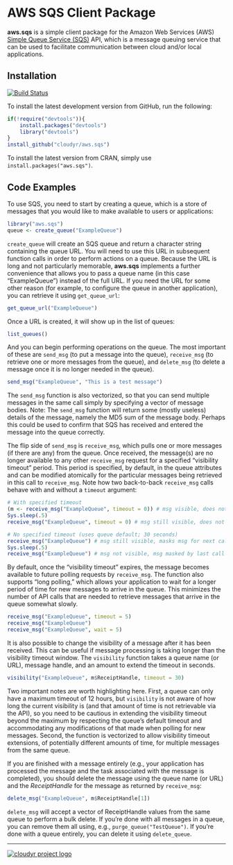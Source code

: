 # AWS SQS Client Package #

**aws.sqs** is a simple client package for the Amazon Web Services (AWS) [Simple Queue Service (SQS)](http://aws.amazon.com/sqs/) API, which is a message queuing service that can be used to facilitate communication between cloud and/or local applications.

## Installation ##

[![Build Status](https://travis-ci.org/cloudyr/aws.sqs.png?branch=master)](https://travis-ci.org/cloudyr/aws.sqs)

To install the latest development version from GitHub, run the following:

```R
if(!require("devtools")){
    install.packages("devtools")
    library("devtools")
}
install_github("cloudyr/aws.sqs")
```

To install the latest version from CRAN, simply use `install.packages("aws.sqs")`.

## Code Examples ##

To use SQS, you need to start by creating a queue, which is a store of messages that you would like to make available to users or applications:

```r
library("aws.sqs")
queue <- create_queue("ExampleQueue")
```

`create_queue` will create an SQS queue and return a character string containing the queue URL. You will need to use this URL in subsequent function calls in order to perform actions on a queue. Because the URL is long and not particularly memorable, **aws.sqs** implements a further convenience that allows you to pass a queue name (in this case "ExampleQueue") instead of the full URL. If you need the URL for some other reason (for example, to configure the queue in another application), you can retrieve it using `get_queue_url`:

```r
get_queue_url("ExampleQueue")
```

Once a URL is created, it will show up in the list of queues:

```r
list_queues()
```

And you can begin performing operations on the queue. The most important of these are `send_msg` (to put a message into the queue), `receive_msg` (to retrieve one or more messages from the queue), and `delete_msg` (to delete a message once it is no longer needed in the queue).

```r
send_msg("ExampleQueue", "This is a test message")
```

The `send_msg` function is also vectorized, so that you can send multiple messages in the same call simply by specifying a vector of message bodies. Note: The `send_msg` function will return some (mostly useless) details of the message, namely the MD5 sum of the message body. Perhaps this could be used to confirm that SQS has received and entered the message into the queue correctly.

The flip side of `send_msg` is `receive_msg`, which pulls one or more messages (if there are any) from the queue. Once received, the message(s) are no longer available to any other `receive_msg` request for a specified "visibility timeout" period. This period is specified, by default, in the queue attributes and can be modified atomically for the particular messages being retrieved in this call to `receive_msg`. Note how two back-to-back `receive_msg` calls behave with and without a `timeout` argument:

```r
# With specified timeout
(m <- receive_msg("ExampleQueue", timeout = 0)) # msg visible, does not mask msg for next call
Sys.sleep(.5)
receive_msg("ExampleQueue", timeout = 0) # msg still visible, does not mask msg for next call

# No specified timeout (uses queue default; 30 seconds)
receive_msg("ExampleQueue") # msg still visible, masks msg for next call
Sys.sleep(.5)
receive_msg("ExampleQueue") # msg not visible, msg masked by last call
```

By default, once the "visibility timeout" expires, the message becomes available to future polling requests by `receive_msg`. The function also supports "long polling," which allows your application to wait for a longer period of time for new messages to arrive in the queue. This minimizes the number of API calls that are needed to retrieve messages that arrive in the queue somewhat slowly.

```r
receive_msg("ExampleQueue", timeout = 5)
receive_msg("ExampleQueue")
receive_msg("ExampleQueue", wait = 5)
```

It is also possible to change the visibility of a message after it has been received. This can be useful if message processing is taking longer than the visibility timeout window. The `visibility` function takes a queue name (or URL), message handle, and an amount to extend the timeout in seconds.

```r
visibility("ExampleQueue", m$ReceiptHandle, timeout = 30)
```

Two important notes are worth highlighting here. First, a queue can only have a maximum timeout of 12 hours, but `visibility` is not aware of how long the current visibility is (and that amount of time is not retrievable via the API), so you need to be cautious in extending the visibility timeout beyond the maximum by respecting the queue's default timeout and accommodating any modifications of that made when polling for new messages. Second, the function is vectorized to allow visibility timeout extensions, of potentially different amounts of time, for multiple messages from the same queue.

If you are finished with a message entirely (e.g., your application has processed the message and the task associated with the message is completed), you should delete the message using the queue name (or URL) and the *ReceiptHandle* for the message as returned by `receive_msg`:

```r
delete_msg("ExampleQueue", m$ReceiptHandle[1])
```

`delete_msg` will accept a vector of ReceiptHandle values from the same queue to perform a bulk delete. If you're done with all messages in a queue, you can remove them all using, e.g., `purge_queue("TestQueue")`. If you're done with a queue entirely, you can delete it using `delete_queue`.


---
[![cloudyr project logo](http://i.imgur.com/JHS98Y7.png)](https://github.com/cloudyr)
